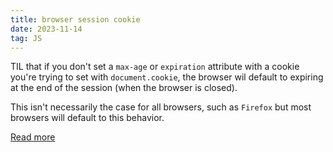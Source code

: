 ```yaml
---
title: browser session cookie
date: 2023-11-14
tag: JS
---
```


TIL that if you don't set a `max-age` or `expiration` attribute with a cookie
you're trying to set with `document.cookie`, the browser wil default to expiring
at the end of the session (when the browser is closed).

This isn't necessarily the case for all browsers, such as `Firefox` but most
browsers will default to this behavior.

[Read more](https://developer.mozilla.org/en-US/docs/Web/API/Document/cookie)
